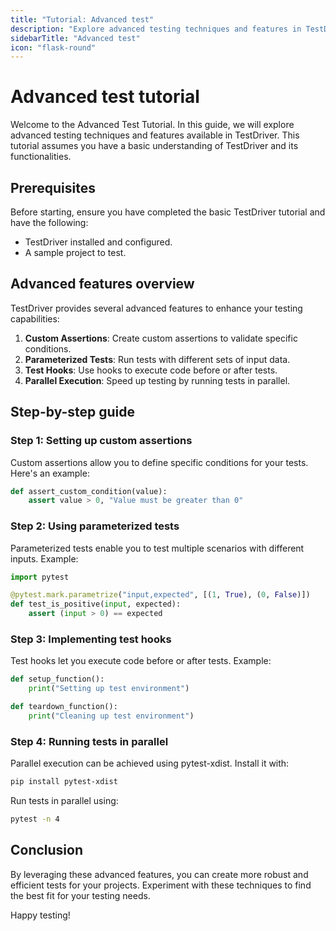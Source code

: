 ```yaml
---
title: "Tutorial: Advanced test"
description: "Explore advanced testing techniques and features in TestDriver."
sidebarTitle: "Advanced test"
icon: "flask-round"
---
```


# Advanced test tutorial

Welcome to the Advanced Test Tutorial. In this guide, we will explore advanced testing techniques and features available in TestDriver. This tutorial assumes you have a basic understanding of TestDriver and its functionalities.

## Prerequisites

Before starting, ensure you have completed the basic TestDriver tutorial and have the following:

- TestDriver installed and configured.
- A sample project to test.

## Advanced features overview

TestDriver provides several advanced features to enhance your testing capabilities:

1. **Custom Assertions**: Create custom assertions to validate specific conditions.
2. **Parameterized Tests**: Run tests with different sets of input data.
3. **Test Hooks**: Use hooks to execute code before or after tests.
4. **Parallel Execution**: Speed up testing by running tests in parallel.

## Step-by-step guide

### Step 1: Setting up custom assertions

Custom assertions allow you to define specific conditions for your tests. Here's an example:

```python
def assert_custom_condition(value):
    assert value > 0, "Value must be greater than 0"
```

### Step 2: Using parameterized tests

Parameterized tests enable you to test multiple scenarios with different inputs. Example:

```python
import pytest

@pytest.mark.parametrize("input,expected", [(1, True), (0, False)])
def test_is_positive(input, expected):
    assert (input > 0) == expected
```

### Step 3: Implementing test hooks

Test hooks let you execute code before or after tests. Example:

```python
def setup_function():
    print("Setting up test environment")

def teardown_function():
    print("Cleaning up test environment")
```

### Step 4: Running tests in parallel

Parallel execution can be achieved using pytest-xdist. Install it with:

```bash
pip install pytest-xdist
```

Run tests in parallel using:

```bash
pytest -n 4
```

## Conclusion

By leveraging these advanced features, you can create more robust and efficient tests for your projects. Experiment with these techniques to find the best fit for your testing needs.

Happy testing!

